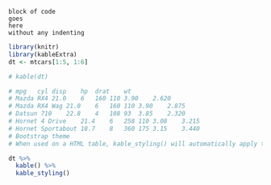 
```
block of code
goes
here
without any indenting
```


```r

library(knitr)
library(kableExtra)
dt <- mtcars[1:5, 1:6]

# kable(dt)

# mpg	cyl	disp	hp	drat	wt
# Mazda RX4	21.0	6	160	110	3.90	2.620
# Mazda RX4 Wag	21.0	6	160	110	3.90	2.875
# Datsun 710	22.8	4	108	93	3.85	2.320
# Hornet 4 Drive	21.4	6	258	110	3.08	3.215
# Hornet Sportabout	18.7	8	360	175	3.15	3.440
# Bootstrap theme
# When used on a HTML table, kable_styling() will automatically apply twitter bootstrap theme to the table. Now it should looks the same as the original pandoc output (the one when you don’t specify format in kable()) but this time, you are controlling it.

dt %>%
  kable() %>%
  kable_styling()

```
